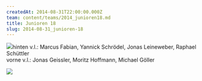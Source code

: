 ```yaml
---
createdAt: 2014-08-31T22:00:00.000Z
team: content/teams/2014_junioren18.md
title: Junioren 18
slug: 2014-08-31_junioren-18
---
```


![](/uploads/2014/junioren18.jpg)hinten v.l.: Marcus Fabian, Yannick Schrödel, Jonas Leineweber, Raphael Schüttler\
vorne v.l.: Jonas Geissler, Moritz Hoffmann, Michael Göller

![](/uploads/2014/junioren18_ergebnisse.jpg)
